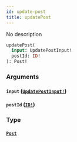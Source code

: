 ```yaml
---
id: update-post
title: updatePost
---
```


No description

```graphql
updatePost(
  input: UpdatePostInput!
  postId: ID!
): Post!

```

### Arguments

#### `input` ([`UpdatePostInput!`](/docs/graphql/inputs/update-post-input))

#### `postId` ([`ID!`](/docs/graphql/scalars/id))

### Type

#### [`Post`](/docs/graphql/objects/post)
